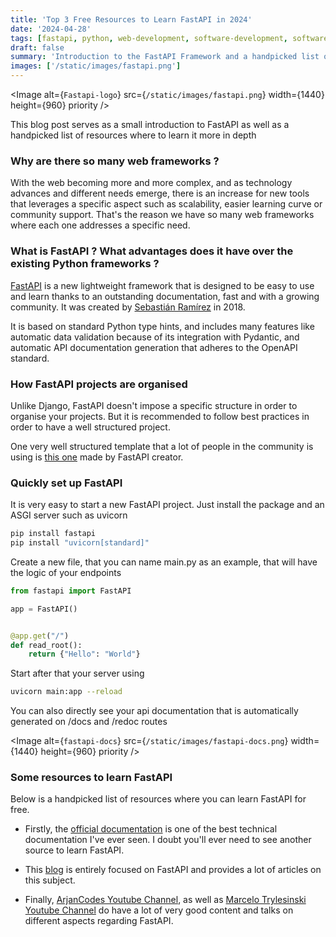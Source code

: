 ```yaml
---
title: 'Top 3 Free Resources to Learn FastAPI in 2024'
date: '2024-04-28'
tags: [fastapi, python, web-development, software-development, software-engineering]
draft: false
summary: 'Introduction to the FastAPI Framework and a handpicked list of free resources to learn this framework'
images: ['/static/images/fastapi.png']
---
```


<Image alt={`Fastapi-logo`} src={`/static/images/fastapi.png`} width={1440} height={960} priority />

This blog post serves as a small introduction to FastAPI as well as a handpicked list of resources where to learn it more in depth

### Why are there so many web frameworks ?

With the web becoming more and more complex, and as technology advances and different needs emerge,
there is an increase for new tools that leverages a specific aspect such as scalability, easier learning curve or community support. That's the reason we have so many web frameworks where each one addresses a specific need.

### What is FastAPI ? What advantages does it have over the existing Python frameworks ?

[FastAPI](https://fastapi.tiangolo.com/) is a new lightweight framework that is designed to be easy to use and learn thanks to an outstanding documentation, fast and with a growing community.
It was created by [Sebastián Ramírez](https://twitter.com/tiangolo) in 2018.

It is based on standard Python type hints, and includes many features like automatic data validation because of its integration with Pydantic, and automatic API documentation generation that adheres to the OpenAPI standard.

### How FastAPI projects are organised

Unlike Django, FastAPI doesn't impose a specific structure in order to organise your projects. But it is recommended to follow best practices in order to have a well structured project.

One very well structured template that a lot of people in the community is using is [this one](https://github.com/tiangolo/full-stack-fastapi-template/) made by FastAPI creator.

### Quickly set up FastAPI

It is very easy to start a new FastAPI project. Just install the package and an ASGI server such as uvicorn

```python
pip install fastapi
pip install "uvicorn[standard]"
```

Create a new file, that you can name main.py as an example, that will have the logic of your endpoints

```python
from fastapi import FastAPI

app = FastAPI()


@app.get("/")
def read_root():
    return {"Hello": "World"}


```

Start after that your server using

```bash
uvicorn main:app --reload
```

You can also directly see your api documentation that is automatically generated on /docs and /redoc routes

<Image
  alt={`fastapi-docs`}
  src={`/static/images/fastapi-docs.png`}
  width={1440}
  height={960}
  priority
/>

### Some resources to learn FastAPI

Below is a handpicked list of resources where you can learn FastAPI for free.

- Firstly, the [official documentation](https://fastapi.tiangolo.com/learn/) is one of the best technical documentation I've ever seen. I doubt you'll ever need to see another source to learn FastAPI.

- This [blog](https://www.fastapitutorial.com/) is entirely focused on FastAPI and provides a lot of articles on this subject.

- Finally, [ArjanCodes Youtube Channel](https://www.youtube.com/@ArjanCodes), as well as [Marcelo Trylesinski Youtube Channel](https://www.youtube.com/@fastapiexpert) do have a lot of very good content and talks on different aspects regarding FastAPI.
